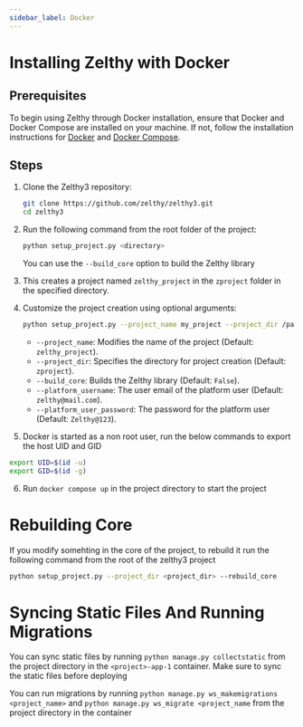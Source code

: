 ```yaml
---
sidebar_label: Docker
---
```


# Installing Zelthy with Docker

## Prerequisites

To begin using Zelthy through Docker installation, ensure that Docker and Docker Compose are installed on your machine. If not, follow the installation instructions for [Docker](https://docs.docker.com/get-docker/) and [Docker Compose](https://docs.docker.com/compose/install/).

## Steps

1. Clone the Zelthy3 repository:

   ```bash
   git clone https://github.com/zelthy/zelthy3.git
   cd zelthy3
   ```

2. Run the following command from the root folder of the project:

   ```bash
   python setup_project.py <directory>
   ```

   You can use the `--build_core` option to build the Zelthy library

3. This creates a project named `zelthy_project` in the `zproject` folder in the specified directory.

4. Customize the project creation using optional arguments:

   ```bash
   python setup_project.py --project_name my_project --project_dir /path/to/my_project --build_core --platform_username user@example.com --platform_user_password secret --skip_build_project
   ```

   - `--project_name`: Modifies the name of the project (Default: `zelthy_project`).
   - `--project_dir`: Specifies the directory for project creation (Default: `zproject`).
   - `--build_core`: Builds the Zelthy library (Default: `False`).
   - `--platform_username`: The user email of the platform user (Default: `zelthy@mail.com`).
   - `--platform_user_password`: The password for the platform user (Default: `Zelthy@123`).

5. Docker is started as a non root user, run the below commands to export the host UID and GID

```bash
export UID=$(id -u)
export GID=$(id -g)
```

6. Run `docker compose up` in the project directory to start the project

# Rebuilding Core

If you modify somehting in the core of the project, to rebuild it run the following command from the root of the zelthy3 project

```bash
python setup_project.py --project_dir <project_dir> --rebuild_core
```

# Syncing Static Files And Running Migrations

You can sync static files by running `python manage.py collectstatic` from the project directory in the `<project>-app-1` container. Make sure to sync the static files before deploying

You can run migrations by running `python manage.py ws_makemigrations <project_name>` and `python manage.py ws_migrate <project_name` from the project directory in the container
